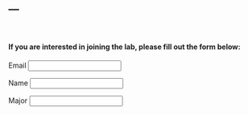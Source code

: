 ---
---
<br>  

#### **If you are interested in joining the lab, please fill out the form below:**



<form class="form" 
action="https://docs.google.com/forms/u/2/d/e/1FAIpQLSdUfecs9ZMt-eT-xDDX75TcvjcNcxj65lDCAIOQ0HWIe-CyIA/formResponse">

 <label>Email</label>
 <input type="email" class="quantumWizTextinputPaperinputInput exportInput" jsname="YPqjbf" autocomplete="email" tabindex="0" aria-label="Your email" name="emailAddress" value="" required="" dir="auto" data-initial-dir="auto" data-initial-value="" aria-invalid="true">
 
 <label>Name</label>
 <input type="text" class="quantumWizTextinputPaperinputInput exportInput" jsname="YPqjbf" autocomplete="off" tabindex="0" aria-label="What is your name?" aria-describedby="i.desc.432952216 i.err.432952216" name="entry.832271066" value="" dir="auto" data-initial-dir="auto" data-initial-value="" aria-invalid="false">
 
 <label>Major</label>
 <input type="text" class="quantumWizTextinputPaperinputInput exportInput" jsname="YPqjbf" autocomplete="off" tabindex="0" aria-label="What is your major?" aria-describedby="i.desc.231491755 i.err.231491755" name="entry.1241588410" value="" dir="auto" data-initial-dir="auto" data-initial-value="" aria-invalid="false">
 
 </form>